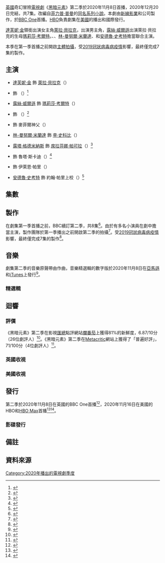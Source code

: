 {{noteTA
|G1=TV
|G2=Show
|1=zh-hans:贝拉奎亚;zh-hant:貝拉克;
|2=zh-hans:黑暗物质;zh-hant:黑暗元素;
|3=zh-hans:普尔曼;zh-hant:普曼;
|4=zh-hans:阿斯瑞尔勋爵;zh-hant:艾塞列公爵;
|5=zh-hans:魔法神刀;zh-hk:奧秘匕首;zh-tw:奧秘匕首;
|6=zh-hans:披甲熊;zh-hant:武裝熊;
|7=zh-hans:菲利普;zh-hant:菲力普;
|8=zh-hans:尤雷科·伯尔尼松;zh-hant:歐瑞克·拜尼森;
|9=zh-hans:伯尔尼松;zh-hant:拜尼森;
|10=zh-hans:尤雷科;zh-hant:歐瑞克;
|11=zh-hans:拉克尼松;zh-hant:雷克森;
}}
{{Infobox television season
| season_name   = 《黑暗元素》
| season_number = 2
| eng_name      = {{lang|en|''His Dark Materials'' (Season 2)}}
| bgcolour      = #663027
| image         = His Dark Materials Season 2 poster.jpg
| caption       = 第二季宣傳海報
| starring      = {{Plainlist|
* [[達芙妮·金|達芙妮·金]]
* {{le|阿米爾·威爾森|Amir Wilson}}
* [[露絲·威爾遜|露絲·威爾遜]]
* {{link-en|阿利安·巴克瑞|Ariyon Bakare}}
* {{link-en|威爾·基恩 (演員)|Will Keen|威爾·基恩}}
* [[林-曼努爾·米蘭達|林-曼努爾·米蘭達]]
* [[露塔·格德米納斯|露塔·格德米納斯]]
* {{le|妮娜·索桑亞|Nina Sosanya}}
* [[安德魯·史考特|安德魯·史考特]]
}}
| country       = {{plainlist|
* {{UK}}
* {{US}}
}}
| network       = {{plainlist|
* [[BBC_One|BBC One]]{{small|（英國）}}
* [[HBO|HBO]]{{small|（國際）}}
}}
| released      = {{Start date|2020|11|8}}
| last_aired    = {{End date|2020|12|20}}
| num_episodes  = 7
| prev_series   = [[黑暗元素_(第一季)|第一季]]
| next_series   = 
| episode_list  = [[黑暗元素集數列表|黑暗元素集數列表]]
}}

[[英國|英國]]奇幻冒險[[電視劇|電視劇]]《[[黑暗元素_(電視劇)|黑暗元素]]》第二季於2020年11月8日首播，2020年12月20日完結，共7集。改編自[[菲力普·普曼|菲力普·普曼]]的[[黑暗元素三部曲|同名系列小說]]。本劇由[[新線影業|新線影業]]和{{lang|en|Bad Wolf}}公司製作，於[[BBC_One|BBC One]]首播。[[HBO|HBO]]負責劇集在[[美國|美國]]的播出和國際發行。

[[達芙妮·金|達芙妮·金]]領銜出演女主角[[萊拉·貝拉克|萊拉·貝拉克]]，{{le|阿米爾·威爾森|Amir Wilson}}出演男主角{{le|威爾·帕里 (黑暗元素)|Will Parry (His Dark Materials)|威爾·帕里}}，[[露絲·威爾遜|露絲·威爾遜]]出演萊拉·貝拉克的生母[[瑪莉莎·考爾特|瑪莉莎·考爾特]]。{{link-en|阿利安·巴克瑞|Ariyon Bakare}}、{{link-en|威爾·基恩 (演員)|Will Keen|威爾·基恩}}、[[林-曼努爾·米蘭達|林-曼努爾·米蘭達]]、{{le|妮娜·索桑亞|Nina Sosanya}}和[[安德魯·史考特|安德魯·史考特]]擔當聯合主演。

本季在第一季首播之前開啟[[主體拍攝|主體拍攝]]，受[[2019冠狀病毒病疫情|2019冠狀病毒病疫情]]影響，最終僅完成7集的製作。

== 主演 ==
* [[達芙妮·金|達芙妮·金]] 飾 [[萊拉·貝拉克|萊拉·貝拉克]]（{{lang|en|Lyra Belacqua}}）

* {{le|阿米爾·威爾森|Amir Wilson}} 飾 {{le|威爾·帕里 (黑暗元素)|Will Parry (His Dark Materials)|威爾·帕里}}（{{lang|en|Will Parry}}）<ref name="Will">{{cite web|url=https://www.gizmodo.com.au/2019/06/his-dark-materials-has-found-its-will-parry-and-hes-perfect/|title=His Dark Materials Has Found Its Will Parry, And He's Perfect|work=[[Gizmodo|Gizmodo]]|last=Elderkin|first=Beth|date=2019-06-08|access-date=2019-11-17|language=en|archive-date=2019-11-16|archive-url=https://web.archive.org/web/20191116231133/https://www.gizmodo.com.au/2019/06/his-dark-materials-has-found-its-will-parry-and-hes-perfect/|dead-url=no}}</ref>

* [[露絲·威爾遜|露絲·威爾遜]] 飾 [[瑪莉莎·考爾特|瑪莉莎·考爾特]]（{{lang|en|Marisa Coulter}}）

* {{link-en|阿利安·巴克瑞|Ariyon Bakare}} 飾 {{le|波萊爾公爵|Lord Boreal|卡洛·波萊爾公爵}}（{{lang|en|Lord Carlo Boreal}}）<ref name="Press">{{cite web|url=https://www.bbc.co.uk/mediacentre/mediapacks/his-dark-materials|title=His Dark Materials|work=BBC Media Centre|date=2019-10-24|access-date=2019-10-24|language=en-GB|archive-date=2019-10-24|archive-url=https://web.archive.org/web/20191024215427/https://www.bbc.co.uk/mediacentre/mediapacks/his-dark-materials|dead-url=no}}</ref>

* {{link-en|威爾·基恩 (演員)|Will Keen|威爾·基恩}} 飾 麥菲爾神父（{{lang|en|Father MacPhail}}）

* [[林-曼努爾·米蘭達|林-曼努爾·米蘭達]] 飾 [[李·史科比|李·史科比]]（{{lang|en|Lee Scoresby}}）

* [[露塔·格德米納斯|露塔·格德米納斯]] 飾 [[席拉芬娜·帕可拉|席拉芬娜·帕可拉]]（{{lang|en|Serafina Pekkala}}）<ref name=":0">{{Cite news|url=https://www.radiotimes.com/news/tv/2018-08-24/his-dark-materials-serafina-pekkala-cast-ruta-gedmintas-bbc/|title=BBC His Dark Materials adaptation casts witch queen Serafina Pekkala|date=2018-08-24|newspaper=Radio Times|accessdate=2018-09-17|language=en|archive-date=2018-09-17|archive-url=https://web.archive.org/web/20180917181924/https://www.radiotimes.com/news/tv/2018-08-24/his-dark-materials-serafina-pekkala-cast-ruta-gedmintas-bbc/|dead-url=no}}</ref>

* {{le|潔德·阿諾卡|Jade Anouka}} 飾 魯塔·斯卡迪（{{lang|en|Ruta Skadi}}）<ref>{{cite web|url=https://www.bbc.co.uk/programmes/m000lddk|work=[[BBC_Radio_4|BBC Radio 4]]|title=Loose Ends - Jade Anouka, Sindhu Vee, Ben Hart, Raphael Rowe, Black Pumas, Lady Blackbird, Christopher Eccleston, Nikki Bedi|date=2020-08-01|access-date=2020-11-03|archive-date=2020-09-28|archive-url=https://web.archive.org/web/20200928070535/https://www.bbc.co.uk/programmes/m000lddk|dead-url=no|language=en-GB}}</ref>

* {{le|妮娜·索桑亞|Nina Sosanya}} 飾 伊萊恩·帕里（{{lang|en|Elaine Parry}}）

* [[安德魯·史考特|安德魯·史考特]] 飾 約翰·帕里上校（{{lang|en|Colonel John Parry}}）<ref name="Jopari">{{cite web|url=https://deadline.com/2019/08/fleabags-andrew-scott-joins-hbo-bbcs-fantasy-drama-his-dark-materials-1202671162/|title='Fleabag's Andrew Scott Joins HBO & BBC's Fantasy Drama Adaptation 'His Dark Materials'|work=[[Deadline_Hollywood|Deadline Hollywood]]|last=White|first=Peter|date=2019-08-19|access-date=2019-11-17|archive-date=2019-11-08|archive-url=https://web.archive.org/web/20191108201557/https://deadline.com/2019/08/fleabags-andrew-scott-joins-hbo-bbcs-fantasy-drama-his-dark-materials-1202671162/|dead-url=no}}</ref>

== 集數 ==
<onlyinclude>{{Episode table |background=#663027 |overall= |season= |seasonT=集數 |title= |director= |writer= |airdate= |airdateT=首播日期 |viewers= |viewersT=收視（百萬）|country=英國 |episodes= 
{{Episode list/sublist|黑暗元素 (電視劇)
 |NumParts            = 2
 |EpisodeNumber       = 9
 |EpisodeNumber2      = 1
 |Title               = 鵲之城
 |AltTitle            = {{lang|en|The City of Magpies}}
 |DirectedBy          = 傑米·柴爾茲
 |WrittenBy           = {{le|傑克·索恩|Jack Thorne}}
 |OriginalAirDate_1   = {{start date|2020|11|8}}{{small|（英國）}}
 |OriginalAirDate_2   = {{start date|2020|11|16}}{{small|（美國）}}
 |Viewers_1           = 5.64{{small|（英國）}}<ref name="BARB4" />
 |Viewers_2           = 0.227{{small|（美國）}}<ref name="2.01">{{cite web|url=http://www.showbuzzdaily.com/articles/showbuzzdailys-top-150-monday-cable-originals-network-finals-11-16-2020.html|title=Updated: ShowBuzzDaily's Top 150 Monday Cable Originals & Network Finals: 11.16.2020|last=Metcalf|first=Mitch|date=2020-11-17|work=Showbuzz Daily|accessdate=2020-11-17|language=en-US|archive-date=2020-11-30|archive-url=https://web.archive.org/web/20201130133555/http://www.showbuzzdaily.com/articles/showbuzzdailys-top-150-monday-cable-originals-network-finals-11-16-2020.html|dead-url=no}}</ref>
 |ShortSummary        = [[萊拉·貝拉克|萊拉]]和守護精靈潘拉蒙經過極光通道進入鵲之城，又名「喜喀則」( {{lang|en|Cittàgazze}} )，偶遇{{le|威爾·帕里 (黑暗元素)|Will Parry (His Dark Materials)|威爾·帕里}}，兩人一起探索這座空城。他們遇到兩個小女孩，女孩稱這座城市充滿幽靈，它們在夜晚竊取所有成年人的靈魂。與此同時，[[李·史科比|李·史科比]]與[[席拉芬娜·帕可拉|席拉芬娜·帕可拉]]率領的女巫群體會面，史科比四處打聽斯坦尼斯勞斯·格魯曼的消息，希望從他的口中得知一件具有魔法保護作用的物品下落，將它送給萊拉。[[瑪莉莎·考爾特|考爾特夫人]]審問被[[教誨權威|教誨權威]]抓獲的女巫，女巫告訴她萊拉是預言中的女孩。在喜喀則，萊拉和威爾兩人通過交談發現各自均是來自牛津，萊拉為研究塵埃，請求威爾帶她去往他的世界中的牛津。當晚，威爾翻看父親留下的信件時，看到[[奧秘匕首|奧秘匕首]]的幻象。威爾走向城市中央的「天使塔」，幽靈出現在他的背後。
 |RowColor            = on
 |LineColor           = 663027
}}
{{Episode list/sublist|黑暗元素 (電視劇)
 |NumParts            = 2
 |EpisodeNumber       = 10
 |EpisodeNumber2      = 2
 |Title               = 洞穴
 |AltTitle            = {{lang|en|The Cave}}
 |DirectedBy          = 傑米·柴爾茲
 |WrittenBy           = 傑克·索恩和法蘭西斯卡·加德納
 |OriginalAirDate_1   = {{start date|2020|11|15}}{{small|（英國）}}
 |OriginalAirDate_2   = {{start date|2020|11|23}}{{small|（美國）}}
 |Viewers_1           = 5.01{{small|（英國）}}<ref name="BARB4" />
 |Viewers_2           = 0.229{{small|（美國）}}<ref name="2.02">{{cite web|url=http://www.showbuzzdaily.com/articles/showbuzzdailys-top-150-monday-cable-originals-network-finals-11-23-2020.html|title=Updated: ShowBuzzDaily's Top 150 Monday Cable Originals & Network Finals: 11.23.2020|last=Metcalf|first=Mitch|date=2020-11-24|work=Showbuzz Daily|accessdate=2020-11-24|language=en-US|archive-date=2020-11-26|archive-url=https://web.archive.org/web/20201126161620/http://www.showbuzzdaily.com/articles/showbuzzdailys-top-150-monday-cable-originals-network-finals-11-23-2020.html|dead-url=no}}</ref>
 |ShortSummary        = 
 |RowColor            = on
 |LineColor           = 663027
}}
{{Episode list/sublist|黑暗元素 (電視劇)
 |NumParts            = 2
 |EpisodeNumber       = 11
 |EpisodeNumber2      = 3
 |Title               = 偷竊
 |AltTitle            = {{lang|en|Theft}}
 |DirectedBy          = 莉安·韋勒姆
 |WrittenBy           = 傑克·索恩和{{le|莎拉·昆特雷爾|Sarah Quintrell}}
 |OriginalAirDate_1   = {{start date|2020|11|22}}{{small|（英國）}}
 |OriginalAirDate_2   = {{start date|2020|11|30}}{{small|（美國）}}
 |Viewers_1           = 4.70{{small|（英國）}}<ref name="BARB4" />
 |Viewers_2           = 0.234{{small|（美國）}}<ref name="2.03">{{cite web|url=http://www.showbuzzdaily.com/articles/showbuzzdailys-top-150-monday-cable-originals-network-finals-11-30-2020.html|title=Updated: ShowBuzzDaily's Top 150 Monday Cable Originals & Network Finals: 11.30.2020|last=Metcalf|first=Mitch|date=2020-12-01|work=Showbuzz Daily|accessdate=2020-12-03|language=en-US}}</ref>
 |ShortSummary        = 
 |RowColor            = on
 |LineColor           = 663027
}}
{{Episode list/sublist|黑暗元素 (電視劇)
 |NumParts            = 2
 |EpisodeNumber       = 12
 |EpisodeNumber2      = 4
 |Title               = 天使塔
 |AltTitle            = {{lang|en|Tower of the Angels}}
 |DirectedBy          = 莉安·韋勒姆
 |WrittenBy           = 傑克·索恩和娜姆希·可汗
 |OriginalAirDate_1   = {{start date|2020|11|29}}{{small|（英國）}}
 |OriginalAirDate_2   = {{start date|2020|12|7}}{{small|（美國）}}
 |Viewers_1           = 4.757{{small|（英國）}}<ref name="BARB4" />
 |Viewers_2           = 0.264{{small|（美國）}}<ref name="2.04">{{cite web|url=http://www.showbuzzdaily.com/articles/showbuzzdailys-top-150-monday-cable-originals-network-finals-12-7-2020.html|title=Updated: ShowBuzzDaily's Top 150 Monday Cable Originals & Network Finals: 12.7.2020|last=Metcalf|first=Mitch|date=2020-12-08|work=Showbuzz Daily|accessdate=2020-12-09|language=en-US}}</ref>
 |ShortSummary        = 
 |RowColor            = on
 |LineColor           = 663027
}}
{{Episode list/sublist|黑暗元素 (電視劇)
 |NumParts            = 2
 |EpisodeNumber       = 13
 |EpisodeNumber2      = 5
 |Title               = 學者
 |AltTitle            = {{lang|en|The Scholar}}
 |DirectedBy          = 莉安·韋勒姆
 |WrittenBy           = 法蘭西斯卡·加德納
 |OriginalAirDate_1   = {{start date|2020|12|6}}{{small|（英國）}}
 |OriginalAirDate_2   = {{start date|2020|12|14}}{{small|（美國）}}
 |Viewers_1           = 4.817{{small|（英國）}}<ref name="BARB4"/>
 |Viewers_2           = 0.216{{small|（美國）}}<ref>{{cite web|url=http://www.showbuzzdaily.com/articles/showbuzzdailys-top-150-monday-cable-originals-network-finals-12-14-2020.html|title=Updated: ShowBuzzDaily's Top 150 Monday Cable Originals & Network Finals: 12.14.2020|last=Metcalf|first=Mitch|date=15 December 2020|work=Showbuzz Daily|access-date=15 December 2020|archive-date=25 December 2020|archive-url=https://web.archive.org/web/20201225023314/http://www.showbuzzdaily.com/articles/showbuzzdailys-top-150-monday-cable-originals-network-finals-12-14-2020.html|url-status=live}}</ref>
 |ShortSummary        = 
 |RowColor            = on
 |LineColor           = 663027
}}
{{Episode list/sublist|黑暗元素 (電視劇)
 |NumParts            = 2
 |EpisodeNumber       = 14
 |EpisodeNumber2      = 6
 |Title               = 惡意
 |AltTitle            = {{lang|en|Malice}}
 |DirectedBy          = 傑米·柴爾茲
 |WrittenBy           = 傑克·索恩和莉迪亞·阿德圖吉
 |OriginalAirDate_1   = {{start date|2020|12|13}}{{small|（英國）}}
 |OriginalAirDate_2   = {{start date|2020|12|21}}{{small|（美國）}}
 |Viewers_1           = 4.782{{small|（英國）}}<ref name="BARB4"/>
 |Viewers_2           = 0.202{{small|（美國）}}<ref>{{cite web|url=http://www.showbuzzdaily.com/articles/showbuzzdailys-top-150-monday-cable-originals-network-finals-12-21-2020.html|title=Updated: ShowBuzzDaily's Top 150 Monday Cable Originals & Network Finals: 12.21.2020|last=Metcalf|first=Mitch|date=22 December 2020|work=Showbuzz Daily|access-date=22 December 2020|archive-date=25 December 2020|archive-url=https://web.archive.org/web/20201225023218/http://www.showbuzzdaily.com/articles/showbuzzdailys-top-150-monday-cable-originals-network-finals-12-21-2020.html|url-status=live}}</ref>
 |ShortSummary        = 
 |RowColor            = on
 |LineColor           = 663027
}}
{{Episode list/sublist|黑暗元素 (電視劇)
 |NumParts            = 2
 |EpisodeNumber       = 15
 |EpisodeNumber2      = 7
 |Title               = 伊瑟艾特
 |AltTitle            = {{lang|en|Æsahættr}}
 |DirectedBy          = 傑米·柴爾茲
 |WrittenBy           = 傑克·索恩
 |OriginalAirDate_1   = {{start date|2020|12|20}}{{small|（英國）}}
 |OriginalAirDate_2   = {{start date|2020|12|28}}{{small|（美國）}}
 |Viewers_1           = 4.696{{small|（英國）}}<ref>{{cite web|url=https://www.thinkbox.tv/research/barb-data/top-programmes-report/|title=Top programmes report|date=28 December 2020|work=Thinkbox|access-date=28 December 2020|archive-date=28 December 2020|archive-url=https://web.archive.org/web/20201230073947/https://www.thinkbox.tv/research/barb-data/top-programmes-report/|url-status=live}}</ref>
 |Viewers_2           = 0.347{{small|（美國）}}<ref>{{cite web|url=http://www.showbuzzdaily.com/articles/showbuzzdailys-top-150-monday-cable-originals-network-finals-12-28-2020.html|title=Updated: ShowBuzzDaily's Top 150 Monday Cable Originals & Network Finals: 12.28.2020|last=Metcalf|first=Mitch|date=30 December 2020|work=Showbuzz Daily|access-date=30 December 2020}}</ref>
 |ShortSummary        = 
 |RowColor            = on
 |LineColor           = 663027
}}
}}</onlyinclude>

== 製作 ==
在劇集第一季首播之前，BBC續訂第二季，共8集<ref>{{Cite web |url = https://deadline.com/2018/09/his-dark-materials-bbc-second-season-1202462154/ |title = BBC Doubles Order Of Philip Pullman Fantasy Adaptation ‘His Dark Materials’ |author = Peter White |date = 2018-09-11 |publisher = Deadline Hollywood |language = en |accessdate = 2018-09-16 |archive-date = 2018-09-13 |archive-url = https://web.archive.org/web/20180913111813/https://deadline.com/2018/09/his-dark-materials-bbc-second-season-1202462154/ |dead-url = no }}</ref>。由於有多名小演員在劇中擔當主演，製作團隊於第一季播出之前開啟第二季的拍攝<ref>{{cite news|url=http://decoy.tvpassport.com/news/navigating-multiverse-his-dark-materials-follows-girls-adventure-through-worlds?subid=national-00001|title=Navigating the multiverse: 'His Dark Materials' follows a girl's adventure through worlds|last=Brewer|first=Kyla|publisher=TV Media|accessdate=2019-11-01|language=en-US|archive-date=2020-10-27|archive-url=https://web.archive.org/web/20201027134904/http://decoy.tvpassport.com/news/navigating-multiverse-his-dark-materials-follows-girls-adventure-through-worlds?subid=national-00001|dead-url=no}}</ref>。受[[2019冠狀病毒病疫情|2019冠狀病毒病疫情]]影響，最終僅完成7集的製作<ref name="Kanter">{{Cite web|last=Kanter|first=Jake|date=2020-07-23|title='His Dark Materials': Bad Wolf Forced To Cut Lord Asriel Episode From Season 2 Amid Coronavirus – Comic-Con@Home|url=https://deadline.com/2020/07/his-dark-materials-bad-wolf-cut-episode-season-2-comic-con-at-home/|access-date=2020-07-24|work=[[Deadline_Hollywood|Deadline Hollywood]]|language = en-US}}</ref>。

== 音樂 ==
劇集第二季的音樂原聲帶由{{link-en|羅恩·巴夫|Lorne Balfe}}作曲，音樂精選輯的數字版於2020年11月8日在[[亞馬遜公司|亞馬遜]]和[[iTunes|iTunes]]上發行<ref>{{cite web|url=https://www.soundtrack.net/album/the-musical-anthology-of-his-dark-materials-series-2/|title=The Musical Anthology of His Dark Materials - Series 2|accessdate=2020-11-10|language=en-US|archive-date=2020-11-10|archive-url=https://web.archive.org/web/20201110061726/https://www.soundtrack.net/album/the-musical-anthology-of-his-dark-materials-series-2/|dead-url=no}}</ref>。

=== 精選輯 ===
{{Infobox album
| name           = 《黑暗元素》第二季音樂精選輯
| original_name  = {{lang|en|''The Musical Anthology of His Dark Materials - Series 2''}}
| type           = greatest
| artist         = {{link-en|羅恩·巴夫|Lorne Balfe}}
| cover          = 
| alt            = 
| released       = {{Start date|2020|11|8}}
| format         = {{Plainlist|
* [[數位音樂下載|數位音樂下載]]
}}
| recorded       = 
| venue          = 
| studio         = 
| genre          = 音樂[[精選輯|精選輯]]
| length         = 31:18
| label          = {{lang|en|Silva Screen}}
| producer       = [[BBC威爾斯國家管弦樂團|BBC威爾斯國家管弦樂團]]
| prev_title     = 
| prev_year      = 
| next_title     = 
| next_year      = 
}}

{{Track listing
| total_length  = 31:18

| title1        = {{lang|en|The Subtle Knife}}
| length1       = 4:53

| title2        = {{lang|en|Play the Serpent}}
| length2       = 2:59

| title3        = {{lang|en|Dark Materials: Between the Worlds}}
| length3       = 1:34

| title4        = {{lang|en|A Spectre's Playground}}
| length4       = 2:29

| title5        = {{lang|en|A New Cardinal Rises}}
| length5       = 3:58

| title6        = {{lang|en|The Witch Queen of Lake Lubana}}
| length6       = 3:31

| title7        = {{lang|en|Children of The Prophecy}}
| length7       = 3:00

| title8        = {{lang|en|The City In The Sky}}
| length8       = 5:01

| title9        = {{lang|en|The Shaman}}
| length9       = 3:53
}}

== 迴響 ==
=== 評價 ===
《黑暗元素》第二季在影視[[匯總媒體|匯總]]點評網站[[爛番茄|爛番茄]]上獲得81%的新鮮度，6.87/10分（26位劇評人）<ref name="RTS02">{{cite web|title=His Dark Materials: Season 2|url=https://www.rottentomatoes.com/tv/his_dark_materials/s02|website=[[爛番茄|爛番茄]]|accessdate=2020-11-25|language=en-US|archive-date=2020-08-17|archive-url=https://web.archive.org/web/20200817185343/https://www.rottentomatoes.com/tv/his_dark_materials/s02|dead-url=no}}</ref>。《黑暗元素》第二季在[[Metacritic|Metacritic]]網站上獲得了「普遍好評」，71/100分（4位劇評人）<ref name="MetaS02">{{cite web|title=His Dark Materials: Season 2|url=https://www.metacritic.com/tv/his-dark-materials/season-2|website=[[Metacritic|Metacritic]]|accessdate=2020-11-25|language=en-US|archive-date=2020-11-25|archive-url=https://web.archive.org/web/20201125233226/https://www.metacritic.com/tv/his-dark-materials/season-2|dead-url=no}}</ref>。

=== 英國收視 ===
{{Australian television episode ratings
| width            = 100
| fontsize         = 100
| backgroundcolour = #663027
| hidetimeslot     = yes
| hideCON          = 
| hideTotal        = yes

| changeOV        = 當日收視
| changeOViewers  = 收視人數（百萬）
| changeORank     = 收視份額（%）
| changeCON       = 總收視
| changeCViewers  = 7日收視（百萬）
| changeCRank     = 28日收視（百萬）

| title1          = [[#ep9|鵲之城]]
| date1           = {{Start date|2020|11|8}}
| OVviewers1      = 4.37
| OVrank1         = 21.07
| CONviewers1     = 5.64{{efn|第二季第1集《[[#ep9|鵲之城]]》7日總收視人數：[[電視|電視]]端為555.19萬，[[電腦|電腦]]端為4.03萬，[[平板|平板]]端為3.32萬，[[智慧型手機|智慧型手機]]端為1.36萬。}}
| CONrank1        = 6.83{{efn|第二季第1集《鵲之城》28日總收視人數：電視端為666.83萬，電腦端為7.58萬，平板端為6.25萬，智慧型手機端為2.61萬。}}
| ref1            = <ref name="2.01UK">{{cite web |url=https://www.broadcastnow.co.uk/top-100-shows/tv-viewing-spikes-as-lockdown-begins/5154917.article |title=TV viewing spikes as lockdown begins |publisher=broadcastnow |first=Stephen |last=Price |date=2020-11-12 |access-date=2020-12-07 |language=en-GB |subscription=yes}}</ref><ref name="BARB4">{{cite web |url=https://www.barb.co.uk/viewing-data/four-screen-dashboard/ |title=Four-screen dashboard |publisher=[[Broadcasters'_Audience_Research_Board|Broadcasters' Audience Research Board]] |access-date=2020-11-18 |language=en-GB |archive-date=2019-02-02 |archive-url=https://web.archive.org/web/20190202221734/https://www.barb.co.uk/viewing-data/four-screen-dashboard/ |dead-url=no }}</ref>

| title2          = [[#ep10|洞穴]]
| date2           = {{Start date|2020|11|15}}
| OVviewers2      = 3.58
| OVrank2         = 16.68
| CONviewers2     = 5.01{{efn|第二季第2集《[[#ep10|洞穴]]》7日總收視人數：電視端為492.70萬，電腦端為3.78萬，平板端為3.00萬，智慧型手機端為1.16萬。}}
| CONrank2        = {{TableTBA}}
| ref2            = <ref name="2.02UK">{{cite web |url=https://www.broadcastnow.co.uk/top-100-shows/im-a-celeb-scorches-schedules/5155134.article |title=I’m A Celeb scorches schedules |publisher=broadcastnow |first=Stephen |last=Price |date=2020-11-21 |access-date=2020-12-07 |language=en-GB |subscription=yes}}</ref><ref name="BARB4" />

| title3          = [[#ep11|偷竊]]
| date3           = {{Start date|2020|11|22}}
| OVviewers3      = 3.45
| OVrank3         = 17.48
| CONviewers3     = 4.70{{efn|第二季第3集《[[#ep11|偷竊]]》7日總收視人數：電視端為462.21萬，電腦端為3.73萬，平板端為2.94萬，智慧型手機端為1.11萬。}}
| CONrank3        = {{TableTBA}}
| ref3            = <ref name="2.03UK">{{cite web |url=https://www.broadcastnow.co.uk/top-100-shows/osman-makes-smooth-prime-time-move/5155309.article |title=Osman makes smooth prime-time move |publisher=broadcastnow |first=Stephen |last=Price |date=2020-11-27 |access-date=2020-11-30 |language=en-GB |subscription=yes |archive-date=2020-11-27 |archive-url=https://web.archive.org/web/20201127124547/https://www.broadcastnow.co.uk/top-100-shows/osman-makes-smooth-prime-time-move/5155309.article |dead-url=no }}</ref><ref name="BARB4" />

| title4          = [[#ep12|天使塔]]
| date4           = {{Start date|2020|11|29}}
| OVviewers4      = 3.58
| OVrank4         = 17.89
| CONviewers4     = 4.75{{efn|第二季第4集《[[#ep12|天使塔]]》7日總收視人數：電視端為467.86萬，電腦端為3.62萬，平板端為2.33萬，智慧型手機端為1.08萬。}}
| CONrank4        = {{TableTBA}}
| ref4            = <ref name="2.04UK">{{cite web |url=https://www.broadcastnow.co.uk/top-100-shows/strictly-helps-wheel-spin-on-debut/5155444.article |title=Strictly helps Wheel spin on debut |publisher=broadcastnow |first=Stephen |last=Price |date=2020-12-03 |access-date=2020-12-07 |language=en-GB |subscription=yes}}</ref><ref name="BARB4" />
}}

=== 美國收視 ===
{{Television episode ratings
| width     = 
| noshare   = y
| hide_dvr  = y
| hide_dvrv = y
| hide_total = y
| hide_totalv = y
| show_rsc  = y
| show_viewersc = y
| show_note = y
| refc      = <ref>{{cite web |url=https://tvseriesfinale.com/tv-show/his-dark-materials-season-two-ratings/ |title=''His Dark Materials'': Season Two Ratings |website=TV Series Finale |date=2020-11-18 |access-date=2020-11-18 |language=en-US }}</ref>

| title1    = [[#ep9|鵲之城]]
| date1     = {{Start date|2020|11|16}}
| rs1       = 0.06
| rsc1      = -45.45
| viewers1  = 0.227<ref name="2.01"/>
| viewersc1 = -46.46
| dvr1      = 
| dvrv1     = 
| total1    = 
| totalv1   = 

| title2    = [[#ep10|洞穴]]
| date2     = {{Start date|2020|11|23}}
| rs2       = 0.06
| rsc2      = 0
| viewers2  = 0.229<ref name="2.02"/>
| viewersc2 = 0.88
| dvr2      = 
| dvrv2     = 
| total2    = 
| totalv2   = 

| title3    = [[#ep11|偷竊]]
| date3     = {{Start date|2020|11|30}}
| rs3       = 0.05
| rsc3      = -16.67
| viewers3  = 0.234<ref name="2.03"/>
| viewersc3 = 2.18
| dvr3      = 
| dvrv3     = 
| total3    = 
| totalv3   = 

| title4    = [[#ep12|天使塔]]
| date4     = {{Start date|2020|12|7}}
| rs4       = 0.07
| rsc4      = 40.00
| viewers4  = 0.264<ref name="2.04"/>
| viewersc4 = 12.82
| dvr4      = 
| dvrv4     = 
| total4    = 
| totalv4   = 
}}

== 發行 ==
第二季於2020年11月8日在英國的BBC One首播<ref name="UKSeries2Dates">{{cite web|url=https://mobile.twitter.com/darkmaterials/status/1319941706549088257|title=“We’ve got something important to do…” The countdown is ON! #HisDarkMaterials returns Sunday 8 November on @BBCOne and @BBCiPlayer.|website=[[Twitter|Twitter]]|accessdate=2020-10-24|archive-date=2020-10-26|archive-url=https://web.archive.org/web/20201026052521/https://mobile.twitter.com/darkmaterials/status/1319941706549088257|dead-url=no}}</ref>，2020年11月16日在美國的HBO和[[HBO_Max|HBO Max]]首播<ref>{{cite web|last=Sokol|first=Tony|title=His Dark Materials Season 2 Release Date and Trailer Revealed by HBO|url=https://www.denofgeek.com/tv/his-dark-materials-season-2-release-date-trailer-hbo/|work=Den of Geek|date=2020-08-28|language=en-US|accessdate=2020-10-27|archive-date=2020-09-21|archive-url=https://web.archive.org/web/20200921161735/https://www.denofgeek.com/tv/his-dark-materials-season-2-release-date-trailer-hbo/|dead-url=no}}</ref><ref name="S2PremiereUS">{{cite web|title=Season 2 of HBO's "His Dark Materials" Debuts November 16|url=http://www.thefutoncritic.com/news/2020/10/12/season-2-of-hbos-his-dark-materials-debuts-november-16-292403/20201012hbo02/|work=[[The_Futon_Critic|The Futon Critic]]|date=2020-10-12|language=en-US|accessdate=2020-10-27|archive-date=2020-10-27|archive-url=https://web.archive.org/web/20201027134910/http://www.thefutoncritic.com/news/2020/10/12/season-2-of-hbos-his-dark-materials-debuts-november-16-292403/20201012hbo02/|dead-url=no}}</ref>。

=== 影碟發行 ===
{{Television home release
 | color            = 663027
 | title            = 《黑暗元素》第二季
 | set_details      = 
* 7集<!--／碟裝-->
 | hide_special     = y
 | special_features = 
 | region1          = [[預售|預售]]<ref>{{cite web |url=https://www.amazon.com/dp/B08PJKDLSX |title=His Dark Materials: The Complete Second Season (DVD) |via=Amazon |access-date=2020-12-09 |language=en-US}}</ref>
 | region2          = {{Start date|2020|12|28}}<ref>{{cite web |url=https://www.amazon.co.uk/His-Dark-Materials-Season-Cards/dp/B08MZ3PST4/ |title=His Dark Materials Season 2 (Includes 4 Art Cards) [DVD] [2020] |via=Amazon |access-date=2020-11-10 |language=en-GB |archive-date=2020-11-08 |archive-url=https://web.archive.org/web/20201108151147/https://www.amazon.co.uk/His-Dark-Materials-Season-Cards/dp/B08MZ3PST4 |dead-url=no }}</ref>
 | region4          = {{TableTBA}}
 | regionA          = 預售<ref>{{cite web |url=https://www.amazon.com/dp/B08PJ1LJ1P |title=His Dark Materials: The Complete Second Season (Blu-ray+ Digital) |via=Amazon |access-date=2020-12-09 |language=en-US}}</ref>
 | regionB          = {{Start date|2020|12|28}}<ref>{{cite web |url=https://www.amazon.co.uk/Dark-Materials-Season-Cards-Blu-ray/dp/B08MZ236JT/ |title=His Dark Materials Season 2 (Includes 4 Art Cards) [Blu-ray] [2020] |via=Amazon |access-date=2020-11-10 |language=en-GB |archive-date=2020-11-10 |archive-url=https://web.archive.org/web/20201110061727/https://www.amazon.co.uk/Dark-Materials-Season-Cards-Blu-ray/dp/B08MZ236JT/ |dead-url=no }}</ref>
}}

== 備註 ==
{{reflist|30em|group=lower-alpha}}

== 資料來源 ==
{{Reflist|30em|refs=}}

{{黑暗元素三部曲}}

{{DEFAULTSORT:His Dark Materials (Season 2)}}
[[Category:2020年播出的電視劇季度|Category:2020年播出的電視劇季度]]